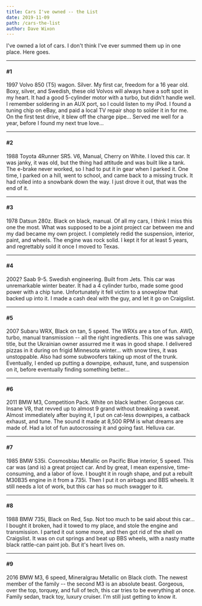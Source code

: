 ```yaml
---
title: Cars I've owned -- the List
date: 2019-11-09
path: /cars-the-list
author: Dave Wixon
---
```



I've owned a lot of cars. I don't think I've ever summed them up in one place. Here goes.

---------

#### #1

1997 Volvo 850 (T5) wagon. Silver.  My first car, freedom for a 16 year old.  Boxy, silver, and Swedish, these old Volvos will always have a soft spot in my heart.  It had a good 5-cylinder motor with a turbo, but didn't handle well.  I remember soldering in an AUX port, so I could listen to my iPod.  I found a tuning chip on eBay, and paid a local TV repair shop to solder it in for me.  On the first test drive, it blew off the charge pipe... Served me well for a year, before I found my next true love...
   
<ArticleImage src={volvo} />

---------
#### #2

1988 Toyota 4Runner SR5.  V6, Manual, Cherry on White.  I loved this car.  It was janky, it was old, but the thing had attitude and was built like a tank.  The e-brake never worked, so I had to put it in gear when I parked it.  One time, I parked on a hill, went to school, and came back to a missing truck.  It had rolled into a snowbank down the way.  I just drove it out, that was the end of it.  
<ArticleImage src={toyota} />

---------

#### #3

1978 Datsun 280z.  Black on black, manual.  Of all my cars, I think I miss this one the most.  What was supposed to be a joint project car between me and my dad became my own project.  I completely redid the suspension, interior, paint, and wheels.  The engine was rock solid.  I kept it for at least 5 years, and regrettably sold it once I moved to Texas.  

<ArticleImage src={datsun} />

---------

#### #4

2002? Saab 9-5.  Swedish engineering.  Built from Jets.  This car was unremarkable winter beater.  It had a 4 cylinder turbo, made some good power with a chip tune.  Unfortunately it fell victim to a snowplow that backed up into it.  I made a cash deal with the guy, and let it go on Craigslist.  

<ArticleImage src={saab} /> 

---------

#### #5

2007 Subaru WRX, Black on tan, 5 speed.  The WRXs are a ton of fun.  AWD, turbo, manual transmission -- all the right ingredients.  This one was salvage title, but the Ukrainian owner assurred me it was in good shape.  I delivered pizzas in it during on frigid Minnesota winter... with snow tires, it was unstoppable.  Also had some subwoofers taking up most of the trunk.  Eventually, I ended up putting a downpipe, exhaust, tune, and suspension on it, before eventually finding something better...

<ArticleImage src={subaru} />

---------

#### #6

2011 BMW M3, Competition Pack.  White on black leather.  Gorgeous car.  Insane V8, that revved up to almost 9 grand without breaking a sweat.  Almost immediately after buying it, I put on cat-less downpipes, a catback exhaust, and tune.  The sound it made at 8,500 RPM is what dreams are made of.  Had a lot of fun autocrossing it and going fast.  Helluva car.

<ArticleImage src={firstm} />

---------

#### #7

1985 BMW 535i.  Cosmosblau Metallic on Pacific Blue interior, 5 speed.  This car was (and is) a great project car.  And by great, I mean expensive, time-consuming, and a labor of love.  I bought it in rough shape, and put a rebuilt M30B35 engine in it from a 735i.  Then I put it on airbags and BBS wheels.  It still needs a lot of work, but this car has so much swagger to it.

<ArticleImage src={fivethirtyfive} />

---------

#### #8

1988 BMW 735i, Black on Red, 5sp.  Not too much to be said about this car... I bought it broken, had it towed to my place, and stole the engine and transmission.  I parted it out some more, and then got rid of the shell on Craigslist.  It was on cut springs and beat up BBS wheels, with a nasty matte black rattle-can paint job.  But it's heart lives on.

<ArticleImage src={gangsta} />

---------

#### #9

2016 BMW M3, 6 speed, Mineralgrau Metallic on Black cloth.  The newest member of the family -- the second M3 is an absolute beast.  Gorgeous, over the top, torquey, and full of tech, this car tries to be everything at once.  Family sedan, track toy, luxury cruiser.  I'm still just getting to know it.

<ArticleImage src={secondm} />